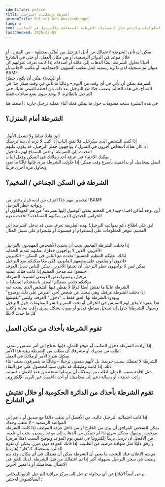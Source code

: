 ```yaml
---
identifier: police
title: ﺍﻟﺸﺮﻃﺔ ﻭﻋﻤﻠﻴﺎﺕ ﺍﻟﺘﺮﺣﻴﻞ
germanTitle: Polizei und Abschiebungen
lang: ar
seo: معلومات عن الحقوق والسلوكيات والدعم خلال العمليات الشرطية المتعلقة بالترحيل في ألمانيا
lastChecked: 2025-07-08
---
```

<br/> يمكن أن تأتي الشرطة لاعتقالك من أجل الترحيل من أماكن مختلفة – من المنزل، أو خلال موعد في الدوائر الرسمية، أو من مكان العمل، أو حتى في الشارع
<br/> أحيانًا تحاول الشرطة أيضًا الذهاب إلى عائلة أو أصدقاء، إذا كانت تعرف عنوانهم
كل عنوان تم تسجيله لدى دائرة رسمية (مثل مكتب الشؤون الاجتماعية، أو مكتب الأجانب،أو
BAMF
<br/> أو البلدية) يمكن أن يكون خطرًا،
<br/> الشرطة يمكن أن تأتي في أي وقت من اليوم – وغالبًا ما تأتي في وقت مبكر جدًا في الصباح. في هذه الحالة، يصعب جدًا منع الترحيل بعد ذلك
من لحظة القبض عليك حتى الترحيل بالطائرة، لا يوجد سوى بضع ساعات فقط

في هذه النشرة ستجد معلومات حول ما يمكن فعله أثناء عملية ترحيل جارية
:
<InternalShortLink identifier="ongoing-deportation">أضغط هنا</InternalShortLink>

## الشرطة أمام المنزل؟
<br/> ابقَ هادئًا تمامًا ولا تشعل الأنوار
<br/> إذا كنت الشخص الذي سيُرحّل، فلا تفتح الباب إذا كنت لا تريد أن يتم ترحيلك
<br/> إذا كان هناك أشخاص آخرون في المنزل لا يواجهون خطر الترحيل، قد يكون عليهم التحدث إلى الشرطة أو حتى السماح لهم بالدخول
<br/> يمكنك الاختباء في غرفة أحد زملائك في السكن وقفل الباب
<br/> اتصل بمحاميك أو بداعميك بأسرع وقت ممكن
إذا حاولت الشرطة مرة، فإنها غالبًا ما تعود وتحاول مرة أخرى قريبًا

## الشرطة في السكن الجماعي / المخيم؟
<br/> التحضير مهم جدًا
اعرف من لديه قرار رفض من
BAMF
<br/> ويواجه خطر الترحيل
<br/> أين توجد أماكن اختباء جيدة في المخيم يمكن الوصول إليها بسرعة؟
من هم الموظفون أو الحراس الجيدون الذين يمكنهم المساعدة؟ تحدث معهم

ﺍﺑﻖ ﻋﻠﻰ ﺍﻃﻼﻉ ﺩﺍﺋﻢ ﺑﻤﻮﺍﻋﻴﺪ ﺍﻟﺘﺮﺣﻴﻞ! ﺑﻬﺬﻩ ﺍﻟﻄﺮﻳﻘﺔ ﺗﻌﺮﻑ ﻣﺘﻰ ﻗﺪ ﺗﺪﺧﻞ ﺍﻟﺸﺮﻃﺔ ﺇﻟﻰ ﺍﻟﻤﺨﻴﻢ. ﺗﺘﻮﻓﺮ ﺍﻟﻤﻌﻠﻮﻣﺎﺕ ﻋﻠﻰ ﺇﻧﺴﺘﻐﺮﺍﻡ ﺃﻭ ﻓﻴﺴﺒﻮﻙ ﺃﻭ ﺗﻴﻠﻴﺠﺮﺍﻡ ﻋﻠﻰ ﺳﺒﻴﻞ ﺍﻟﻤﺜﺎﻝ
<Address identifier="deportationalarm"></Address>

<br/> إذا دخلت الشرطة المخيم، يجب أن يختبئ الأشخاص المهددون بالترحيل
<br/> الآخرون، الذين لا يواجهون خطرًا، يمكنهم تقديم الحماية
<br/> لذلك، عليكم التنظيم المسبق! تحدث مع الناس في السكن – الكثيرون
<br/> خائفون أو يقلقون على وضعهم القانوني، لكن معًا يمكنكم منع الترحيل
<br/> يمكن لمن لا يواجهون خطر الترحيل أن يخبئوا الآخرين. يمكن للناس تبديل الغرف
<br/> اجتمعوا عند مدخل المخيم إذا كانت هناك عملية
<br/> ترحيل، وسببوا بعض الفوضى لتشتيت الشرطة
<br/> يمكنكم تحذير بعضكم البعض باستخدام الصفارات
<br/> الشرطة غالبًا ما تفتش أيضًا غرفًا لا يقطن فيها الشخص الذي تبحث عنه
<br/> "إذا دخلت الشرطة غرفتك وهي تبحث عن شخص آخر، اعترض على ذلك بوضوح وبهدوء.الشرطة لها الحق فقط بـ "دخول" الغرفة، وليس "تفتيشها
<br/> هذا يعني: لا يحق لهم التفتيش في الخزائن أو تحت السرير.انشر المعلومات حول الترحيل وسلوك الشرطة! حاول أن تسجل مقاطع فيديو أو صوت بشكل سري
راقب بعناية واكتب كل ما حدث لاحقًا

## تقوم الشرطة بأخذك من مكان العمل
<br/> إذا أرادت الشرطة دخول المكتب أو موقع العمل، فإنها تحتاج إلى أمر تفتيش رسمي. اطلب من مديرك أو مشرفك أن يطلب من الشرطة رؤية هذا الأمر
<br/> يمكنك شرح الأمر لزملائك في العمل
<br/> الشرطة لا تعتقلك بسبب جريمة، بل لأنهم ينفذون ترحيلًا – وغالبًا ما يتصرفون بعنف أثناء ذلك. إذا كانت وظيفتك قد تكون سببًا للحصول على حق البقاء
<br/> مثل إقامة بسبب العمل، اطلب من زملائك أن يرسلوا
نسخة من عقد العمل
، 
قسيمة راتب حديثة
، 
أو رسالة دعم إلى محاميتك أو أحد داعميك عبر البريد الإلكتروني


## تقوم الشرطة بأخذك من الدائرة الحكومية أو خلال تفتيش في الشارع
<br/> إذا كانت احتمالية الترحيل عالية، من الأفضل أن تذهب دائمًا مع صديق أو داعم إلى المواعيد الرسمية – لا تذهب وحدك
<br/> يمكن للشخص المرافق أن يرى من الخارج أو من داخل غرفة الموظف إذا كانت الشرطة موجودة، وينبهك بشكل سري
إذا لم تتمكن من الذهاب إلى موعد رسمي، يجب أن تلغيه. من الأفضل أن ترسل بريدًا إلكترونيًا في نفس يوم الموعد وتوضح السبب (مثلاً مرض)
،
<br/> وأرفق دليلًا مثل شهادة مرضية من الطبيب. إذا فاتك الموعد دون مبرر، يمكن أن تقوم الدائرة بتسجيلك كـ"فار" (هارب)
<br/> ثم يتم الإعلان عنك للبحث، ما يعني أن الشرطة يمكن أن تعتقلك في أي مكان، وقد يتم وضعك في سجن الترحيل بسهولة أكبر
إذا تم اعتقالك من قبل الشرطة، لديك الحق في الاتصال بمحاميتك أو داعمين آخرين

ﻳﺮﺟﻰ ﺃﻳﻀﺎً ﺍﻹﺑﻼﻍ ﻋﻦ ﺃﻱ ﻣﺤﺎﻭﻟﺔ ﺗﺮﺣﻴﻞ ﺇﻟﻰ ﻣﺮﻛﺰ ﻣﺮﺍﻗﺒﺔ ﺍﻟﺘﺮﺣﻴﻞ ﺍﻟﺘﺎﺑﻊ ﻟﻠﻤﺠﻠﺲ ﺍﻟﺴﺎﻛﺴﻮﻧﻲ ﻟﻼﺟﺌﻴﻦ
:
<Address identifier="sfr_abschiebemonitoring"></Address>



